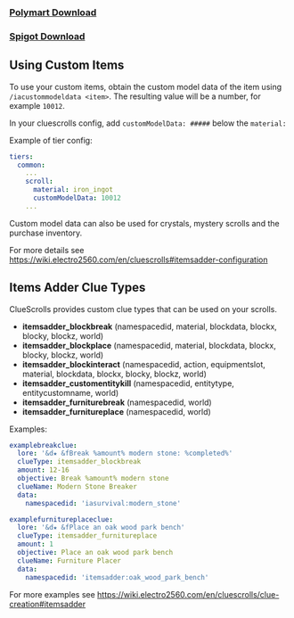 
### [Polymart Download](https://polymart.org/resource/cluescrolls.906)
### [Spigot Download](https://www.spigotmc.org/resources/30276/)

## Using Custom Items

To use your custom items, obtain the custom model data of the item using `/iacustommodeldata <item>`. The resulting value will be a number, for example `10012`.
  
In your cluescrolls config, add `customModelData: #####` below the `material:`

Example of tier config:
```yaml
tiers:
  common:
    ...
    scroll:
      material: iron_ingot
      customModelData: 10012
    ...
```
Custom model data can also be used for crystals, mystery scrolls and the purchase inventory.

For more details see https://wiki.electro2560.com/en/cluescrolls#itemsadder-configuration

## Items Adder Clue Types

ClueScrolls provides custom clue types that can be used on your scrolls.

*  **itemsadder_blockbreak** (namespacedid, material, blockdata, blockx, blocky, blockz, world)
*  **itemsadder_blockplace** (namespacedid, material, blockdata, blockx, blocky, blockz, world)
*  **itemsadder_blockinteract** (namespacedid, action, equipmentslot, material, blockdata, blockx, blocky, blockz, world)
*  **itemsadder_customentitykill** (namespacedid, entitytype, entitycustomname, world)
*  **itemsadder_furniturebreak** (namespacedid, world)
*  **itemsadder_furnitureplace** (namespacedid, world)

Examples:
```yaml
examplebreakclue:
  lore: '&d★ &fBreak %amount% modern stone: %completed%'
  clueType: itemsadder_blockbreak
  amount: 12-16
  objective: Break %amount% modern stone
  clueName: Modern Stone Breaker
  data:
    namespacedid: 'iasurvival:modern_stone'
```
```yaml
examplefurnitureplaceclue:
  lore: '&d★ &fPlace an oak wood park bench'
  clueType: itemsadder_furnitureplace
  amount: 1
  objective: Place an oak wood park bench
  clueName: Furniture Placer
  data:
    namespacedid: 'itemsadder:oak_wood_park_bench'
```

For more examples see https://wiki.electro2560.com/en/cluescrolls/clue-creation#itemsadder